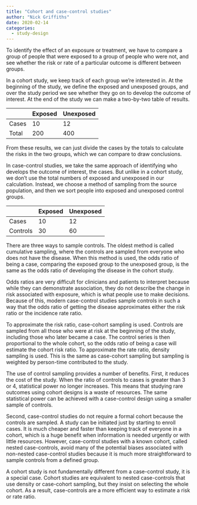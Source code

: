 ```yaml
---
title: "Cohort and case-control studies"
author: "Nick Griffiths"
date: 2020-02-14
categories:
  - study-design
---
```



To identify the effect of an exposure or treatment, we have to compare a group of people that were exposed to a group of people who were not, and see whether the risk or rate of a particular outcome is different between groups.

In a cohort study, we keep track of each group we're interested in. At the beginning of the study, we define the exposed and unexposed groups, and over the study period we see whether they go on to develop the outcome of interest. At the end of the study we can make a two-by-two table of results.

|       | Exposed | Unexposed |
| -     | ---     | ---       |
| Cases | 10      | 12        |
| Total | 200     | 400       |

From these results, we can just divide the cases by the totals to calculate the risks in the two groups, which we can compare to draw conclusions.

In case-control studies, we take the same approach of identifying who develops the outcome of interest, the cases. But unlike in a cohort study, we don't use the total numbers of exposed and unexposed in our calculation. Instead, we choose a method of sampling from the source population, and then we sort people into exposed and unexposed control groups.

|          | Exposed | Unexposed |
| -        | -       | -         |
| Cases    | 10      | 12        |
| Controls | 30      | 60        |

There are three ways to sample controls. The oldest method is called cumulative sampling, where the controls are sampled from everyone who does not have the disease. When this method is used, the odds ratio of being a case, comparing the exposed group to the unexposed group, is the same as the odds ratio of developing the disease in the cohort study.

Odds ratios are very difficult for clinicians and patients to interpret because while they can demonstrate association, they do not describe the change in risk associated with exposure, which is what people use to make decisions. Because of this, modern case-control studies sample controls in such a way that the odds ratio of getting the disease approximates either the risk ratio or the incidence rate ratio.

To approximate the risk ratio, case-cohort sampling is used. Controls are sampled from all those who were at risk at the beginning of the study, including those who later became a case. The control series is then proportional to the whole cohort, so the odds ratio of being a case will estimate the cohort risk ratio. To approximate the rate ratio, density sampling is used. This is the same as case-cohort sampling but sampling is weighted by person-time contributed to the study.

The use of control sampling provides a number of benefits. First, it reduces the cost of the study. When the ratio of controls to cases is greater than 3 or 4, statistical power no longer increases. This means that studying rare outcomes using cohort designs is a waste of resources. The same statistical power can be achieved with a case-control design using a smaller sample of controls.

Second, case-control studies do not require a formal cohort because the controls are sampled. A study can be initiated just by starting to enroll cases. It is much cheaper and faster than keeping track of everyone in a cohort, which is a huge benefit when information is needed urgently or with little resources. However, case-control studies with a known cohort, called nested case-controls, avoid many of the potential biases associated with non-nested case-control studies because it is much more straightforward to sample controls from a defined group.

A cohort study is not fundamentally different from a case-control study, it is a special case. Cohort studies are equivalent to nested case-controls that use density or case-cohort sampling, but they insist on selecting the whole cohort. As a result, case-controls are a more efficient way to estimate a risk or rate ratio.
